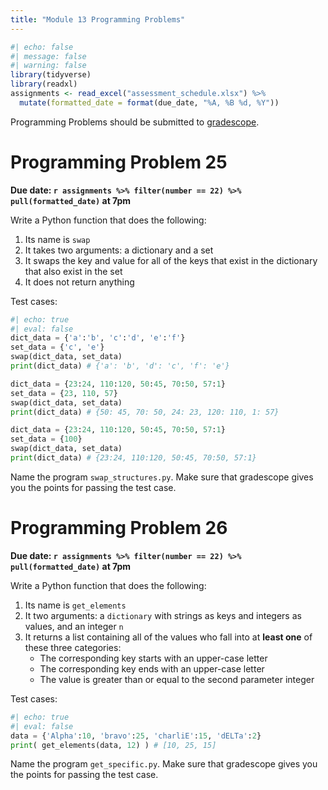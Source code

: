 ```yaml
---
title: "Module 13 Programming Problems"
---
```


```r
#| echo: false
#| message: false
#| warning: false
library(tidyverse)
library(readxl)
assignments <- read_excel("assessment_schedule.xlsx") %>% 
  mutate(formatted_date = format(due_date, "%A, %B %d, %Y"))
```

Programming Problems should be submitted to [gradescope](https://www.gradescope.com/courses/568720).

# Programming Problem 25

**Due date: `r assignments %>% filter(number == 22) %>% pull(formatted_date)` at 7pm**

Write a Python function that does the following:

1.  Its name is `swap`
2.  It takes two arguments: a dictionary and a set
3.  It swaps the key and value for all of the keys that exist in the dictionary that also exist in the set
4.  It does not return anything

Test cases:

```python
#| echo: true
#| eval: false
dict_data = {'a':'b', 'c':'d', 'e':'f'}
set_data = {'c', 'e'}
swap(dict_data, set_data)
print(dict_data) # {'a': 'b', 'd': 'c', 'f': 'e'}

dict_data = {23:24, 110:120, 50:45, 70:50, 57:1}
set_data = {23, 110, 57}
swap(dict_data, set_data)
print(dict_data) # {50: 45, 70: 50, 24: 23, 120: 110, 1: 57}

dict_data = {23:24, 110:120, 50:45, 70:50, 57:1}
set_data = {100}
swap(dict_data, set_data)
print(dict_data) # {23:24, 110:120, 50:45, 70:50, 57:1}
```

Name the program `swap_structures.py`. Make sure that gradescope gives you the points for passing the test case.

# Programming Problem 26

**Due date: `r assignments %>% filter(number == 22) %>% pull(formatted_date)` at 7pm**

Write a Python function that does the following:

1.  Its name is `get_elements`
2.  It two arguments: a `dictionary` with strings as keys and integers as values, and an integer `n`
3.  It returns a list containing all of the values who fall into at **least one** of these three categories:
    -   The corresponding key starts with an upper-case letter
    -   The corresponding key ends with an upper-case letter
    -   The value is greater than or equal to the second parameter integer

Test cases:

```python
#| echo: true
#| eval: false
data = {'Alpha':10, 'bravo':25, 'charliE':15, 'dELTa':2}
print( get_elements(data, 12) ) # [10, 25, 15]
```

Name the program `get_specific.py`. Make sure that gradescope gives you the points for passing the test case.
